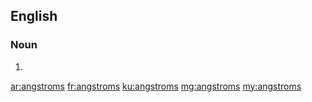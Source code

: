 {{also|ångstroms|ångströms}}
==English==

===Noun===
{{head|en|plural}}

# {{plural of|angstrom|lang=en|nocat=1}}

[[ar:angstroms]]
[[fr:angstroms]]
[[ku:angstroms]]
[[mg:angstroms]]
[[my:angstroms]]